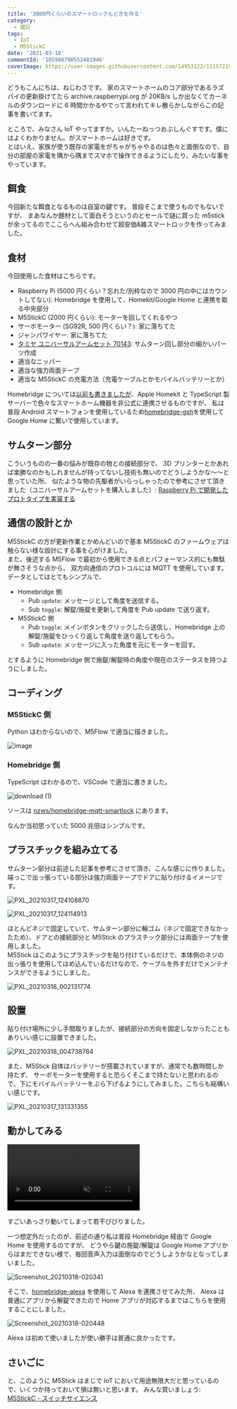 ```yaml
---
title: '3000円くらいのスマートロックもどきを作る'
category:
  - 雑記
tags:
  - IoT
  - M5StickC
date: '2021-03-18'
commentId: '105908790552481946'
coverImage: https://user-images.githubusercontent.com/14953122/111572197-839b7600-87eb-11eb-831b-424b24c9b1aa.png
---
```


どうもこんにちは、ねじわさです。
家のスマートホームのコア部分であるラズパイの更新掛けてたら archive.raspberrypi.org が 20KB/s しか出なくてカーネルのダウンロードに 6 時間かかるやでって言われてキレ散らかしながらこの記事を書いてます。

ところで、みなさん IoT やってますか。いんたーねっつおぶしんぐすです。僕にはよくわかりません。がスマートホームは好きです。  
とはいえ、家族が使う既存の家電をがちゃがちゃやるのは色々と面倒なので、自分の部屋の家電を隅から隅までスマホで操作できるようにしたり、みたいな事をやっています。

## 餌食

今回新たな餌食となるものは自室の鍵です。
普段そこまで使うものでもないですが、
まあなんか題材として面白そうというのとセールで謎に買った m5stick が余ってるのでここらへん組み合わせて超安価&雑スマートロックを作ってみました。

## 食材

今回使用した食材はこちらです。

- Raspberry Pi (5000 円くらい？忘れた/別枠なので 3000 円の中にはカウントしてない): Homebridge を使用して、Homekit/Google Home と連携を取る中央部分
- M5StickC (2000 円くらい): モーターを回してくれるやつ
- サーボモーター (SG92R, 500 円くらい？): 家に落ちてた
- ジャンパワイヤー: 家に落ちてた
- [タミヤ ユニバーサルアームセット 70143](https://www.yodobashi.com/product/100000001001083273/): サムターン回し部分の細かいパーツ作成
- 適当なニッパー
- 適当な強力両面テープ
- 適当な M5StickC の充電方法（充電ケーブルとかモバイルバッテリーとか）

Homebridge については[以前も書きましたが](/blog/202011-homebridge)、Apple Homekit と TypeScript 製サーバーで色々なスマートホーム機器を非公式に連携させるものですが、
私は普段 Android スマートフォンを使用しているため[homebridge-gsh](https://npm.im/homebridge-gsh)を使用して Google Home に繋いで使用しています。

## サムターン部分

こういうものの一番の悩みが既存の物との接続部分で、
3D プリンターとかあれば楽勝なのかもしれませんが持ってないし技術も無いのでどうしようかな～～と思っていた所、
似たような物の先駆者がいらっしゃったので参考にさせて頂きました（ユニバーサルアームセットを購入しました）: [Raspberry Pi で開発したプロトタイプを実装する](https://qiita.com/undo0530/items/a444fa9e10bc060334ad)

## 通信の設計とか

M5StickC の方が更新作業とかめんどいので基本 M5StickC のファームウェアは触らない様な設計にする事を心がけました。  
また、後述する M5Flow で最初から使用できる点とパフォーマンス的にも無駄が無さそうな点から、
双方向通信のプロトコルには MQTT を使用しています。  
データとしてはとてもシンプルで、

- Homebridge 側
  - Pub `update`: メッセージとして角度を送信する。
  - Sub `toggle`: 解錠/施錠を更新して角度を Pub update で送り返す。
- M5StickC 側
  - Pub `toggle`: メインボタンをクリックしたら送信し、Homebridge 上の解錠/施錠をひっくり返して角度を送り返してもらう。
  - Sub `update`: メッセージに入った角度を元にモーターを回す。

とするように Homebridge 側で施錠/解錠時の角度や現在のステータスを持つようにしました。

## コーディング

### M5StickC 側

Python はわからないので、M5Flow で適当に描きました。

![image](https://user-images.githubusercontent.com/14953122/111572197-839b7600-87eb-11eb-831b-424b24c9b1aa.png)

### Homebridge 側

TypeScript はわかるので、VSCode で適当に書きました。

![download (1)](https://user-images.githubusercontent.com/14953122/111568748-a5452f00-87e4-11eb-94b8-d668b33c5773.png)

ソースは [nzws/homebridge-mqtt-smartlock](https://github.com/nzws/homebridge-mqtt-smartlock) にあります。

なんか当初思っていた 5000 兆倍はシンプルです。

## プラスチックを組み立てる

サムターン部分は前述した記事を参考にさせて頂き、こんな感じに作りました。
端っこで出っ張っている部分は強力両面テープでドアに貼り付けるイメージです。

![PXL_20210317_124108870](https://user-images.githubusercontent.com/14953122/111568807-c574ee00-87e4-11eb-88b1-74ed2e75e443.jpg)

![PXL_20210317_124114913](https://user-images.githubusercontent.com/14953122/111568814-c86fde80-87e4-11eb-9da5-ed5a8724f00c.jpg)

ほとんどネジで固定していて、サムターン部分に輪ゴム（ネジで固定できなかったため）、ドアとの接続部分と M5Stick のプラスチック部分には両面テープを使用しました。  
M5Stick はこのようにプラスチックを貼り付けているだけで、本体側のネジの出っ張りを使用してはめ込んでいるだけなので、ケーブルを外すだけでメンテナンスができるようにしました。

![PXL_20210318_002131774](https://user-images.githubusercontent.com/14953122/111568831-ce65bf80-87e4-11eb-90b6-d926305808e6.jpg)

## 設置

貼り付け場所に少し手間取りましたが、接続部分の方向を固定しなかったこともありいい感じに設置できました。

![PXL_20210318_004738764](https://user-images.githubusercontent.com/14953122/111568847-d6256400-87e4-11eb-8024-c1f03ae971c8.jpg)

また、M5Stick 自体はバッテリーが搭載されていますが、通常でも数時間しか持たず、
サーボモーターを使用すると恐らくそこまで持たないと思われるので、下にモバイルバッテリーをぶら下げるようにしてみました。こちらも結構いい感じです。

![PXL_20210317_131331355](https://user-images.githubusercontent.com/14953122/111568858-db82ae80-87e4-11eb-8fd8-8fd622de6927.jpg)

## 動かしてみる

<video controls muted>
  <source
    src="https://user-images.githubusercontent.com/14953122/111568869-e1788f80-87e4-11eb-85d2-0dbd7b523b2e.mp4"
    type="video/mp4"
  />
</video>

すごいあっさり動いてしまって若干びびりました。

一つ想定外だったのが、前述の通り私は普段 Homebridge 経由で Google Home を使用するのですが、
どうやら鍵の施錠/解錠は Google Home アプリからはまだできない様で、毎回音声入力は面倒なのでどうしようかなとなってしまいました。

![Screenshot_20210318-020341](https://user-images.githubusercontent.com/14953122/111568882-e9d0ca80-87e4-11eb-8ec6-9774800e992a.jpg)

そこで、[homebridge-alexa](https://github.com/NorthernMan54/homebridge-alexa) を使用して Alexa を連携させてみた所、
Alexa は普通にアプリから解錠できたので Home アプリが対応するまではこちらを使用することにしました。

![Screenshot_20210318-020448](https://user-images.githubusercontent.com/14953122/111568892-f1906f00-87e4-11eb-8830-7c07ff7e064d.jpg)

Alexa は初めて使いましたが使い勝手は普通に良かったです。

## さいごに

と、このように M5Stick はまじで IoT において用途無限大だと思っているので、いくつか持っておいて損は無いと思います。
みんな買いましょう: [M5StickC - スイッチサイエンス](https://www.switch-science.com/catalog/5517/)
